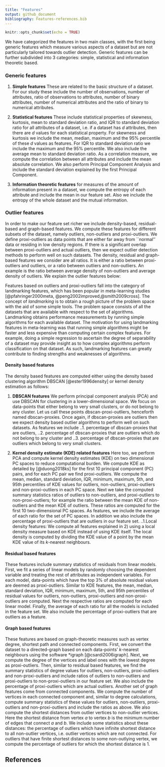 ```yaml
---
title: "Features"
output: github_document
bibliography: Features-references.bib
---
```


```r
knitr::opts_chunk$set(echo = TRUE)
```

We have categorized the features in two main classes, with the first being generic features which measure various aspects of a dataset but are not particularly tailored towards outlier detection. Generic features can be further subdivided into 3 categories: simple, statistical and information theoretic based. 

### Generic features

1. **Simple features** These are related to the basic structure of a dataset. For our study these include the number of observations, number of attributes, ratio of observations to attributes, number of binary attributes, number of numerical attributes and the ratio of binary to numerical attributes.
	
2. **Statistical features** These include statistical properties of skewness, kurtosis, mean to standard deviation ratio, and IQR to standard deviation ratio for all attributes of a dataset, i.e. if a dataset has $d$ attributes, then there are $d$ values for each statistical property. For skewness and kurtosis we include the mean, median, maximum and the 95\% percentile of these $d$ values as features. For IQR to standard deviation ratio we include the maximum and the 95\% percentile. We also include the average mean to standard deviation ratio. As a correlation measure, we compute the correlation between all attributes and include the mean absolute correlation. We also perform Principal Component Analysis and include the  standard deviation explained by the first Principal Component.
	
3. **Information theoretic features** for measures of the amount of information present in a dataset, we compute the entropy of each attribute and include the mean in our feature set. Also we include the entropy of the whole dataset and the mutual information.

### Outlier features
 In order to make our feature set richer we include density-based, residual-based and graph-based features. We compute these features for different subsets of the dataset, namely outliers, non-outliers and proxi-outliers. We define proxi-outliers as data points that are either far away from ``normal'' data or residing in low density regions. If there is a significant overlap between  proxi-outliers and actual outliers, then we expect outlier detection methods to perform well on such datasets. The density, residual and graph-based features we consider are all ratios. It is either a ratio between proxi-outliers and outliers, or a ratio between outliers and non-outliers. An example is the ratio between average density of non-outliers and average density of outliers. We explain the outlier features below:

Features based on outliers and proxi-outliers fall into the category of  landmarking features, which has been popular in meta-learning studies  [@pfahringer2000meta, @peng2002improved,@smith2009cross]. The concept of  *landmarking* is to obtain a rough picture of the problem space with the aid of some simple tools. The problem space consists of all the datasets that are available with respect to the set of algorithms. Landmarking obtains performance measurements by running simple algorithms for each available dataset. The motivation for using landmarking features in meta-learning was that running simple algorithms might be faster and less expensive than computing certain complex features. For example, doing a simple regression to ascertain the degree of separability of a dataset may provide insight as to how complex algorithms perform classification on that dataset. As such, landmarking features can greatly contribute to finding strengths and weaknesses of algorithms.


#### Density based features
The density based features are computed either using the density based clustering algorithm DBSCAN [@ester1996density] or kernel density estimation as follows:
    	      
 1. **DBSCAN features** We perform principal component analysis (PCA) and use DBSCAN for clustering in a lower-dimensional space. We focus on data-points that either belong to  very small clusters, or do not belong to any cluster. Let us call these points dbscan-proxi-outliers, henceforth named dbscan-proxies.  Once again, if dbscan-proxies are outliers then we  expect density based outlier algorithms to perform well on such datasets. As features we include 
 ..1. percentage of dbscan-proxies that are outliers, 
 ..2. percentage of  dbscan-proxies that are outliers which do not belong to any cluster  and 
 ..3.  percentage of  dbscan-proxies that are outliers which  belong to very small clusters.  
 
2. **Kernel density estimate (KDE) related features**
Here too, we perform PCA and compute kernel density estimates (KDE) on two dimensional PC spaces to reduce computational burden.  We compute KDE as detailed by [@duong2018ks] for the first 10 principal component (PC) pairs, and for each PC pair we find proxi-outliers. We compute the  mean, median, standard deviation, IQR, minimum, maximum, 5th,  and  95th percentiles of KDE values for outliers, non-outliers, proxi-outliers and non-proxi-outliers in each PC space. Next we take the computed summary statistics ratios of outliers to non-outliers, and proxi-outliers to non-proxi-outliers; for example the ratio between the mean KDE of non-outliers and the mean KDE of outliers. These ratios are computed for the first 10 two-dimensional PC spaces. As features, we include the average of each ratio for the set of PC spaces. In addition we also include the percentage of proxi-outliers that are outliers in our feature set.
..1.Local density features: We compute all features explained in 2)  using a local density measure based on KDE instead of using KDE itself. The local  density is computed by dividing the KDE value of a point by the mean KDE value of its $k$-nearest neighbours. 
    	      
#### Residual based features
These features include summary statistics of residuals from linear models. First, we fit a series of linear models by randomly choosing the dependent variable and treating the rest of attributes as independent variables. For each model, data-points which have the top 3\% of absolute residual values are deemed as proxi-outliers. Similar to KDE features, the  mean, median, standard deviation, IQR, minimum, maximum, 5th,  and  95th percentiles of residual values for outliers, non-outliers, proxi-outliers and non-proxi-outliers are computed. Next the respective ratios are computed for each linear model. Finally, the average of each ratio for all the models is included in the feature set. We also include the percentage of proxi-outliers that are outliers as a feature.
    
#### Graph based features    
These features are based on graph-theoretic measures such as vertex degree, shortest path and connected components. First, we convert the dataset to a directed-graph based on each data-points' $k$-nearest neighbours using the software *igraph [@csardi2006igraph]. Next, we compute the degree of the vertices and label ones with the lowest degree as proxi-outliers. Then, similar to residual based features, we find the summary statistics of degree values for
outliers, non-outliers, proxi-outliers and non-proxi-outliers and include ratios of outliers to non-outliers and proxi-outliers to non-proxi-outliers in our feature set. We also include the percentage of proxi-outliers which are actual outliers.
    	      Another set of graph features come from connected components. We compute the number of vertices in each connected component and, similar to degree calculations, compute summary statistics of these values for outliers, non-outliers, proxi-outliers and non-proxi-outliers and include the ratios as above.
    	      We also compute the shortest distances from outlier vertices to  non-outlier vertices. Here the shortest distance from vertex $a$ to vertex $b$ is the minimum number of edges that connect $a$ and $b$. We include some statistics about these distances:  the percentage of outliers which have infinite shortest distance to all non-outlier vertices, i.e. outlier vertices which are not connected.  For  outliers that have finite shortest distances to some non-outlying vertex, we compute the percentage of outliers for which the shortest distance is 1.
    

## References

